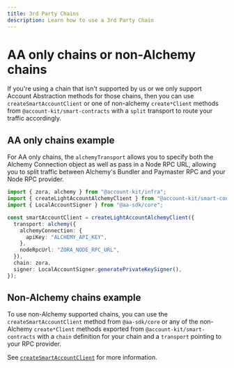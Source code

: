 ```yaml
---
title: 3rd Party Chains
description: Learn how to use a 3rd Party Chain
---
```


# AA only chains or non-Alchemy chains

If you're using a chain that isn't supported by us or we only support Account Abstraction methods for those chains, then you can use `createSmartAccountClient` or one of non-alchemy `create*Client` methods from `@account-kit/smart-contracts`
with a `split` transport to route your traffic accordingly.

## AA only chains example

For AA only chains, the `alchemyTransport` allows you to specify both the Alchemy Connection object as well as pass in a Node RPC URL, allowing you to split traffic between Alchemy's Bundler and Paymaster RPC and your Node RPC provider.

```ts twoslash
import { zora, alchemy } from "@account-kit/infra";
import { createLightAccountAlchemyClient } from "@account-kit/smart-contracts";
import { LocalAccountSigner } from "@aa-sdk/core";

const smartAccountClient = createLightAccountAlchemyClient({
  transport: alchemy({
    alchemyConnection: {
      apiKey: "ALCHEMY_API_KEY",
    },
    nodeRpcUrl: "ZORA_NODE_RPC_URL",
  }),
  chain: zora,
  signer: LocalAccountSigner.generatePrivateKeySigner(),
});
```

## Non-Alchemy chains example

To use non-Alchemy supported chains, you can use the `createSmartAccountClient` method from `@aa-sdk/core` or any of the non-Alchemy `create*Client` methods exported from `@account-kit/smart-contracts` with a `chain` definition for your chain and a `transport` pointing to your RPC provider.

See [`createSmartAccountClient`](/wallets/reference/aa-sdk/core/functions/createSmartAccountClient) for more information.
